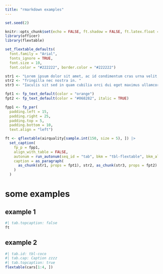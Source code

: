 ```yaml
---
title: "rmarkdown examples"
---
```


```r
set.seed(2)

knitr::opts_chunk$set(echo = FALSE, ft.shadow = FALSE, ft.latex.float = 'float')
library(officer)
library(flextable)

set_flextable_defaults(
  font.family = "Arial", 
  fonts_ignore = TRUE,
  font.size = 10, 
  font.color = "#222222", border.color = "#222222")

str1 <- "Lorem ipsum dolor sit amet, ac id condimentum cras urna velit, "
str2 <- "fringilla nec nostra in. "
str3 <- "Iaculis sit sed in quam cubilia orci dui eget maximus ullamcorper."

fpt1 <- fp_text_default(color = "orange")
fpt2 <- fp_text_default(color = "#068282", italic = TRUE)

fpp1 <- fp_par(
  padding.left = 15, 
  padding.right = 25, 
  padding.top = 5, 
  padding.bottom = 10, 
  text.align = "left")

ft <- qflextable(airquality[sample.int(150, size = 5), ]) |>
  set_caption(
    fp_p = fpp1,
    align_with_table = FALSE,
    autonum = run_autonum(seq_id = "tab", bkm = "tbl-flextable", bkm_all = TRUE, prop = fpt1),
    caption = as_paragraph(
      as_chunk(str1, props = fpt1), str2, as_chunk(str3, props = fpt2)
    )
  )
```

# some examples

## example 1

```r
#| tab.topcaption: false
ft
```

## example 2

```r
#| tab.id: tbl-coco
#| tab.cap: Caption zzzz
#| tab.topcaption: true
flextable(cars[1:4, ])
```

